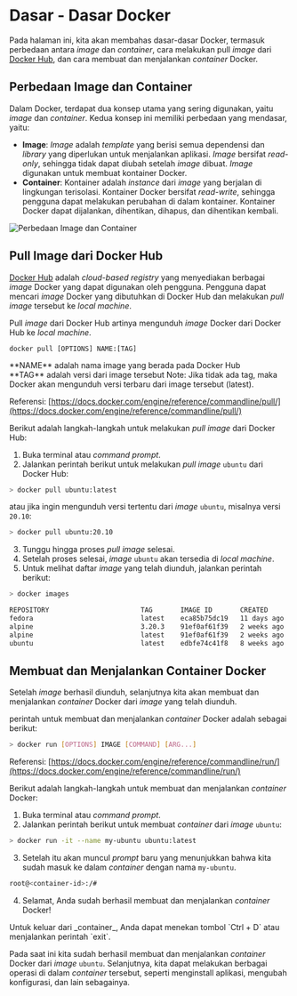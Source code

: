 
# Dasar - Dasar Docker

Pada halaman ini, kita akan membahas dasar-dasar Docker, termasuk perbedaan antara _image_ dan _container_, cara melakukan pull _image_ dari [Docker Hub](https://hub.docker.com), dan cara membuat dan menjalankan _container_ Docker.

## Perbedaan Image dan Container

Dalam Docker, terdapat dua konsep utama yang sering digunakan, yaitu _image_ dan _container_. Kedua konsep ini memiliki perbedaan yang mendasar, yaitu:

- **Image**: _Image_ adalah _template_ yang berisi semua dependensi dan _library_ yang diperlukan untuk menjalankan aplikasi. _Image_ bersifat _read-only_, sehingga tidak dapat diubah setelah _image_ dibuat. _Image_ digunakan untuk membuat kontainer Docker.
- **Container**: Kontainer adalah _instance_ dari _image_ yang berjalan di lingkungan terisolasi. Kontainer Docker bersifat _read-write_, sehingga pengguna dapat melakukan perubahan di dalam kontainer. Kontainer Docker dapat dijalankan, dihentikan, dihapus, dan dihentikan kembali.

![Perbedaan Image dan Container](public/images/about-dockerworking.jpeg)

## Pull Image dari Docker Hub

[Docker Hub](https://hub.docker.com/) adalah _cloud-based registry_ yang menyediakan berbagai _image_ Docker yang dapat digunakan oleh pengguna. Pengguna dapat mencari _image_ Docker yang dibutuhkan di Docker Hub dan melakukan _pull_ _image_ tersebut ke _local machine_.

Pull _image_ dari Docker Hub artinya mengunduh _image_ Docker dari Docker Hub ke _local machine_. 

```
docker pull [OPTIONS] NAME:[TAG]
```

<Callout>
    **NAME** adalah nama image yang berada pada Docker Hub<br/>
    **TAG** adalah versi dari image tersebut Note: Jika tidak ada tag, maka Docker akan mengunduh versi terbaru dari image tersebut (latest).
</Callout>

Referensi: [https://docs.docker.com/engine/reference/commandline/pull/](https://docs.docker.com/engine/reference/commandline/pull/)

Berikut adalah langkah-langkah untuk melakukan _pull_ _image_ dari Docker Hub:

1. Buka terminal atau _command prompt_.
2. Jalankan perintah berikut untuk melakukan _pull_ _image_ `ubuntu` dari Docker Hub:
```bash
> docker pull ubuntu:latest
```

atau jika ingin mengunduh versi tertentu dari _image_ `ubuntu`, misalnya versi `20.10`:
```bash
> docker pull ubuntu:20.10
```

3. Tunggu hingga proses _pull_ _image_ selesai.
4. Setelah proses selesai, _image_ `ubuntu` akan tersedia di _local machine_.
5. Untuk melihat daftar _image_ yang telah diunduh, jalankan perintah berikut:
```bash
> docker images

REPOSITORY                       TAG       IMAGE ID       CREATED        SIZE
fedora                           latest    eca85b75dc19   11 days ago    222MB
alpine                           3.20.3    91ef0af61f39   2 weeks ago    7.8MB
alpine                           latest    91ef0af61f39   2 weeks ago    7.8MB
ubuntu                           latest    edbfe74c41f8   8 weeks ago    78.1MB
```

## Membuat dan Menjalankan Container Docker

Setelah _image_ berhasil diunduh, selanjutnya kita akan membuat dan menjalankan _container_ Docker dari _image_ yang telah diunduh.

perintah untuk membuat dan menjalankan _container_ Docker adalah sebagai berikut:

```bash
> docker run [OPTIONS] IMAGE [COMMAND] [ARG...]
```

Referensi: [https://docs.docker.com/engine/reference/commandline/run/](https://docs.docker.com/engine/reference/commandline/run/)

Berikut adalah langkah-langkah untuk membuat dan menjalankan _container_ Docker:

1. Buka terminal atau _command prompt_.
2. Jalankan perintah berikut untuk membuat _container_ dari _image_ `ubuntu`:
```bash
> docker run -it --name my-ubuntu ubuntu:latest
```
3. Setelah itu akan muncul _prompt_ baru yang menunjukkan bahwa kita sudah masuk ke dalam _container_ dengan nama `my-ubuntu`.
```bash
root@<container-id>:/#
```
4. Selamat, Anda sudah berhasil membuat dan menjalankan _container_ Docker!

<Callout>
Untuk keluar dari _container_, Anda dapat menekan tombol `Ctrl + D` atau menjalankan perintah `exit`.
</Callout>

Pada saat ini kita sudah berhasil membuat dan menjalankan _container_ Docker dari _image_ `ubuntu`. Selanjutnya, kita dapat melakukan berbagai operasi di dalam _container_ tersebut, seperti menginstall aplikasi, mengubah konfigurasi, dan lain sebagainya.



